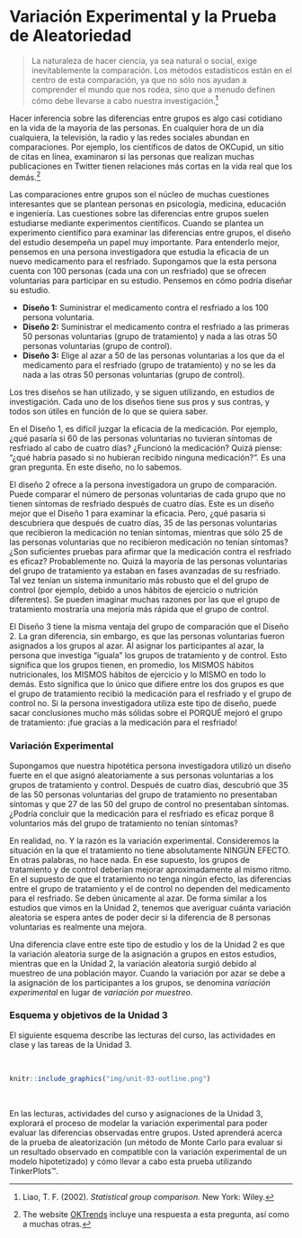 # Variación Experimental y la Prueba de Aleatoriedad {-}

> La naturaleza de hacer ciencia, ya sea natural o social, exige inevitablemente la comparación. Los métodos estadísticos están en el centro de esta comparación, ya que no sólo nos ayudan a comprender el mundo que nos rodea, sino que a menudo definen cómo debe llevarse a cabo nuestra investigación.^[Liao, T. F. (2002). *Statistical group comparison.* New York: Wiley.]

Hacer inferencia sobre las diferencias entre grupos es algo casi cotidiano en la vida de la mayoría de las personas. En cualquier hora de un día cualquiera, la televisión, la radio y las redes sociales abundan en comparaciones. Por ejemplo, los científicos de datos de OKCupid, un sitio de citas en línea, examinaron si las personas que realizan muchas publicaciones en Twitter tienen relaciones más cortas en la vida real que los demás.^[The website [OKTrends](http://blog.okcupid.com/) incluye una respuesta a esta pregunta, así como a muchas otras.]

Las comparaciones entre grupos son el núcleo de muchas cuestiones interesantes que se plantean personas en psicología, medicina, educación e ingeniería. Las cuestiones sobre las diferencias entre grupos suelen estudiarse mediante experimentos científicos. Cuando se plantea un experimento científico para examinar las diferencias entre grupos, el diseño del estudio desempeña un papel muy importante. Para entenderlo mejor, pensemos en una persona investigadora que estudia la eficacia de un nuevo medicamento para el resfriado. Supongamos que la esta persona cuenta con 100 personas (cada una con un resfriado) que se ofrecen voluntarias para participar en su estudio. Pensemos en cómo podría diseñar su estudio.

- **Diseño 1:** Suministrar el medicamento contra el resfriado a los 100 persona voluntaria.
- **Diseño 2:** Suministrar el medicamento contra el resfriado a las primeras 50 personas voluntarias (grupo de tratamiento) y nada a las otras 50 personas voluntarias (grupo de control).
- **Diseño 3:** Elige al azar a 50 de las personas voluntarias a los que da el medicamento para el resfriado (grupo de tratamiento) y no se les da nada a las otras 50 personas voluntarias (grupo de control).

Los tres diseños se han utilizado, y se siguen utilizando, en estudios de investigación. Cada uno de los diseños tiene sus pros y sus contras, y todos son útiles en función de lo que se quiera saber. 

En el Diseño 1, es difícil juzgar la eficacia de la medicación. Por ejemplo, ¿qué pasaría si 60 de las personas voluntarias no tuvieran síntomas de resfriado al cabo de cuatro días? ¿Funcionó la medicación? Quizá piense: "¿qué habría pasado si no hubieran recibido ninguna medicación?". Es una gran pregunta. En este diseño, no lo sabemos.

El diseño 2 ofrece a la persona investigadora un grupo de comparación. Puede comparar el número de personas voluntarias de cada grupo que no tienen síntomas de resfriado después de cuatro días. Este es un diseño mejor que el Diseño 1 para examinar la eficacia. Pero, ¿qué pasaría si descubriera que después de cuatro días, 35 de las personas voluntarias que recibieron la medicación no tenían síntomas, mientras que sólo 25 de las personas voluntarias que no recibieron medicación no tenían síntomas? ¿Son suficientes pruebas para afirmar que la medicación contra el resfriado es eficaz? Probablemente no. Quizá la mayoría de las personas voluntarias del grupo de tratamiento ya estaban en fases avanzadas de su resfriado. Tal vez tenían un sistema inmunitario más robusto que el del grupo de control (por ejemplo, debido a unos hábitos de ejercicio o nutrición diferentes). Se pueden imaginar muchas razones por las que el grupo de tratamiento mostraría una mejoría más rápida que el grupo de control.

El Diseño 3 tiene la misma ventaja del grupo de comparación que el Diseño 2. La gran diferencia, sin embargo, es que las personas voluntarias fueron asignados a los grupos al azar. Al asignar los participantes al azar, la persona que investiga "iguala" los grupos de tratamiento y de control. Esto significa que los grupos tienen, en promedio, los MISMOS hábitos nutricionales, los MISMOS hábitos de ejercicio y lo MISMO en todo lo demás. Esto significa que lo único que difiere entre los dos grupos es que el grupo de tratamiento recibió la medicación para el resfriado y el grupo de control no. Si la persona investigadora utiliza este tipo de diseño, puede sacar conclusiones mucho más sólidas sobre el PORQUÉ mejoró el grupo de tratamiento: ¡fue gracias a la medicación para el resfriado!

### Variación Experimental {-}

Supongamos que nuestra hipotética persona investigadora utilizó un diseño fuerte en el que asignó aleatoriamente a sus personas voluntarias a los grupos de tratamiento y control. Después de cuatro días, descubrió que 35 de las 50 personas voluntarias del grupo de tratamiento no presentaban síntomas y que 27 de las 50 del grupo de control no presentaban síntomas. ¿Podría concluir que la medicación para el resfriado es eficaz porque 8 voluntarios más del grupo de tratamiento no tenían síntomas? 

En realidad, no. Y la razón es la variación experimental. Consideremos la situación en la que el tratamiento no tiene absolutamente NINGÚN EFECTO. En otras palabras, no hace nada. En ese supuesto, los grupos de tratamiento y de control deberían mejorar aproximadamente al mismo ritmo. En el supuesto de que el tratamiento no tenga ningún efecto, las diferencias entre el grupo de tratamiento y el de control no dependen del medicamento para el resfriado. Se deben únicamente al azar. De forma similar a los estudios que vimos en la Unidad 2, tenemos que averiguar cuánta variación aleatoria se espera antes de poder decir si la diferencia de 8 personas voluntarias es realmente una mejora. 

Una diferencia clave entre este tipo de estudio y los de la Unidad 2 es que la variación aleatoria surge de la asignación a grupos en estos estudios, mientras que en la Unidad 2, la variación aleatoria surgió debido al muestreo de una población mayor. Cuando la variación por azar se debe a la asignación de los participantes a los grupos, se denomina *variación experimental* en lugar de *variación por muestreo*. 

### Esquema y objetivos de la Unidad 3 {-}

El siguiente esquema describe las lecturas del curso, las actividades en clase y las tareas de la Unidad 3.

<br />

```r
knitr::include_graphics("img/unit-03-outline.png")
```

<br />

En las lecturas, actividades del curso y asignaciones de la Unidad 3, explorará el proceso de modelar la variación experimental para poder evaluar las diferencias observadas entre grupos. Usted aprenderá acerca de la prueba de aleatorización (un método de Monte Carlo para evaluar si un resultado observado en compatible con la variación experimental de un modelo hipotetizado) y cómo llevar a cabo esta prueba utilizando TinkerPlots&trade;.

